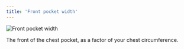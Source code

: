 ```yaml
---
title: 'Front pocket width'
---
```


![Front pocket width](frontpocketwidth.svg)

The front of the chest pocket, as a factor of your chest circumference.
